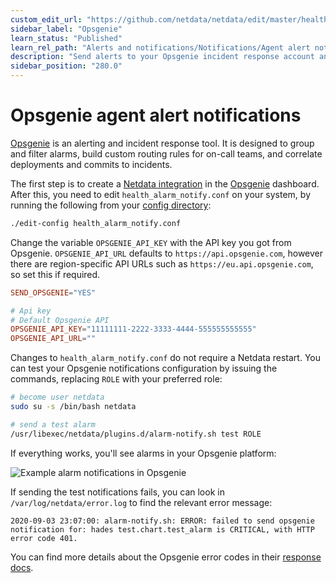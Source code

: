 ```yaml
---
custom_edit_url: "https://github.com/netdata/netdata/edit/master/health/notifications/opsgenie/README.md"
sidebar_label: "Opsgenie"
learn_status: "Published"
learn_rel_path: "Alerts and notifications/Notifications/Agent alert notifications"
description: "Send alerts to your Opsgenie incident response account any time an anomaly or performance issue strikes a node in your infrastructure."
sidebar_position: "280.0"
---
```



# Opsgenie agent alert notifications

[Opsgenie](https://www.atlassian.com/software/opsgenie) is an alerting and incident response tool. It is designed to
group and filter alarms, build custom routing rules for on-call teams, and correlate deployments and commits to
incidents.

The first step is to create a [Netdata integration](https://docs.opsgenie.com/docs/api-integration) in the
[Opsgenie](https://www.atlassian.com/software/opsgenie) dashboard. After this, you need to edit
`health_alarm_notify.conf` on your system, by running the following from
your [config directory](/docs/getting-started/manage-and-configure/configuration):

```bash
./edit-config health_alarm_notify.conf
```

Change the variable `OPSGENIE_API_KEY` with the API key you got from Opsgenie. `OPSGENIE_API_URL` defaults to
`https://api.opsgenie.com`, however there are region-specific API URLs such as `https://eu.api.opsgenie.com`, so set
this if required.

```conf
SEND_OPSGENIE="YES"

# Api key
# Default Opsgenie API
OPSGENIE_API_KEY="11111111-2222-3333-4444-555555555555"
OPSGENIE_API_URL=""
```

Changes to `health_alarm_notify.conf` do not require a Netdata restart. You can test your Opsgenie notifications
configuration by issuing the commands, replacing `ROLE` with your preferred role:

```sh
# become user netdata
sudo su -s /bin/bash netdata

# send a test alarm
/usr/libexec/netdata/plugins.d/alarm-notify.sh test ROLE
```

If everything works, you'll see alarms in your Opsgenie platform:

![Example alarm notifications in
Opsgenie](https://user-images.githubusercontent.com/49162938/92184518-f725f900-ee40-11ea-9afa-e7c639c72206.png)

If sending the test notifications fails, you can look in `/var/log/netdata/error.log` to find the relevant error
message:

```log
2020-09-03 23:07:00: alarm-notify.sh: ERROR: failed to send opsgenie notification for: hades test.chart.test_alarm is CRITICAL, with HTTP error code 401.
```

You can find more details about the Opsgenie error codes in
their [response docs](https://docs.opsgenie.com/docs/response).


